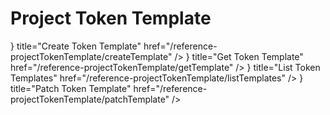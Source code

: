 
# Project Token Template

<Cards>
    <Cards.Card
        icon={<ChevronRightIcon />}
        title="Create Token Template"
        href="/reference-projectTokenTemplate/createTemplate"
    />
    <Cards.Card
        icon={<ChevronRightIcon />}
        title="Get Token Template"
        href="/reference-projectTokenTemplate/getTemplate"
    />
    <Cards.Card
        icon={<ChevronRightIcon />}
        title="List Token Templates"
        href="/reference-projectTokenTemplate/listTemplates"
    />
    <Cards.Card
        icon={<ChevronRightIcon />}
        title="Patch Token Template"
        href="/reference-projectTokenTemplate/patchTemplate"
    />
</Cards>
